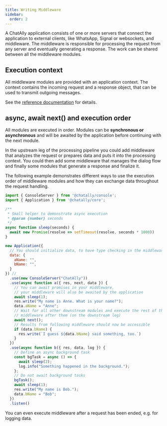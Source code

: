 ```yaml
---
title: Writing Middleware
sidebar:
  order: 2
---
```



A ChatAlly application consists of one or more servers that connect the application to external clients, like WhatsApp, Signal or websockets, and middleware. The middleware is responsible for processing the request from any server and eventually generating a response. The work can be shared between all the middleware modules.

## Execution context

All middleware modules are provided with an application context. The context contains the incoming request and a response object, that can be used to transmit outgoing messages.

See the [reference documentation](/reference/core/middleware#context) for details.

## async, await next() and execution order

All modules are executed in order. Modules can be **synchronous or asynchronous** and will be awaited by the application before continuing with the next module.

In the upstream leg of the processing pipeline you could add middleware that analyzes the request or prepares data and puts it into the processing context. You could then add some middleware that manages the dialog flow and finally some modules that generate a response and finalize it.

The following example demonstrates different ways to use the execution order of middleware modules and how they can exchange data throughout the request handling.

```js
import { ConsoleServer } from '@chatally/console';
import { Application } from '@chatally/core';

/**
 * Small helper to demonstrate async execution
 * @param {number} seconds 
 */
async function sleep(seconds) {
  await new Promise(resolve => setTimeout(resolve, seconds * 1000))
}

new Application({
  // You should initialize data, to have type checking in the middleware
  data: {
    aName: "",
    bName: "",
  }
}) //
  .use(new ConsoleServer("ChatAlly"))
  .use(async function a({ res, next, data }) {
    // You can await promises in your middleware,
    // your middleware will also be awaited by the application
    await sleep(1);
    res.write("My name is Anne. What is your name?");
    data.aName = "Anne";
    // Wait for all other downstream modules and execute the rest of this
    // middleware after them (on the downstream leg)
    await next();
    // Results from following middleware should now be accessible
    if (data.bName) {
      res.write(`I guess ${data.bName} said something, too.`)
    }
  })
  .use(async function b({ res, data, log }) {
    // Define an async background task
    const bgTask = async () => {
      await sleep(2);
      log.info("Something happened in the background.");
    };
    // Do not await background tasks
    bgTask();
    await sleep(1);
    res.write("My name is Bob.");
    data.bName = "Bob";
  })
  .listen()
```

You can even execute middleware after a request has been ended, e.g. for logging data.
